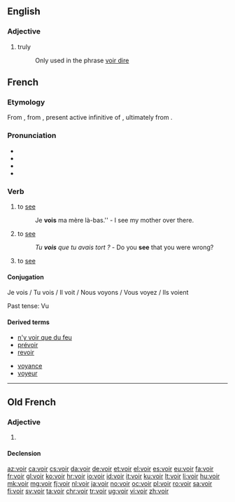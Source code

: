 ==English==
===Adjective===
#truly
#:Only used in the phrase [[voir dire]]

==French==

===Etymology===
From {{etyl|fro|fr}} {{term|veoir|lang=fro}}, from {{etyl|la|fr}} {{term|vidēre|lang=la}}, present active infinitive of {{term|videō|lang=la}}, ultimately from {{etyl|ine-pro|fr}} {{term/t|ine-pro|*weyd-}}.

===Pronunciation===
* {{audio|Fr-voir.ogg|audio|lang=fr}}
* {{IPA|/vwaʁ/|lang=fr}}
* {{homophones|lang=fr|voire}}
* {{rhymes|waʁ|lang=fr}}

===Verb===
{{fr-verb}}

# to [[see]] {{gloss|visually}}
#: Je '''vois''' ma mère là-bas.'' - I see my mother over there.
# to [[see]] {{gloss|to understand}}
#: ''Tu '''vois''' que tu avais tort ?'' - Do you '''see''' that you were wrong?
# to [[see]] {{gloss|to visit, to go and see}}

====Conjugation====
Je vois / Tu vois / Il voit / Nous voyons / Vous voyez / Ils voient

Past tense: Vu

====Derived terms====
{{top2}}
* [[n'y voir que du feu]]
* [[prévoir]]
* [[revoir]]
{{mid2}}
* [[voyance]]
* [[voyeur]]
{{bottom}}

----

==Old French==

===Adjective===
{{head|fro|adjective|g=m}}

# {{alternative form of|verai|lang=fro}}

====Declension====
{{fro-decl-adj}}

[[az:voir]]
[[ca:voir]]
[[cs:voir]]
[[da:voir]]
[[de:voir]]
[[et:voir]]
[[el:voir]]
[[es:voir]]
[[eu:voir]]
[[fa:voir]]
[[fr:voir]]
[[gl:voir]]
[[ko:voir]]
[[hr:voir]]
[[io:voir]]
[[id:voir]]
[[it:voir]]
[[ku:voir]]
[[lt:voir]]
[[li:voir]]
[[hu:voir]]
[[mk:voir]]
[[mg:voir]]
[[fj:voir]]
[[nl:voir]]
[[ja:voir]]
[[no:voir]]
[[oc:voir]]
[[pl:voir]]
[[ro:voir]]
[[sa:voir]]
[[fi:voir]]
[[sv:voir]]
[[ta:voir]]
[[chr:voir]]
[[tr:voir]]
[[ug:voir]]
[[vi:voir]]
[[zh:voir]]